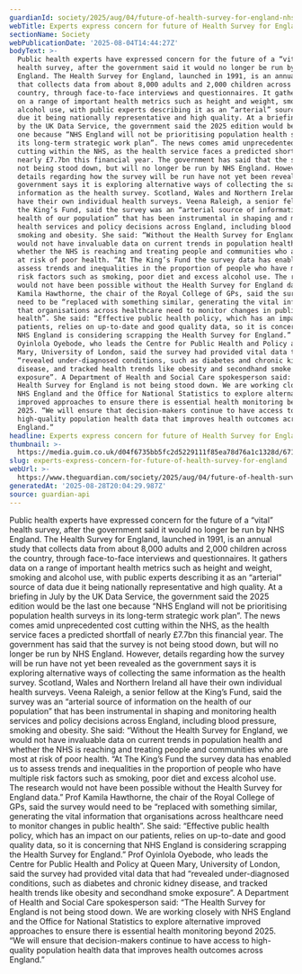 ```yaml
---
guardianId: society/2025/aug/04/future-of-health-survey-for-england-nhs
webTitle: Experts express concern for future of Health Survey for England
sectionName: Society
webPublicationDate: '2025-08-04T14:44:27Z'
bodyText: >-
  Public health experts have expressed concern for the future of a “vital”
  health survey, after the government said it would no longer be run by NHS
  England. The Health Survey for England, launched in 1991, is an annual study
  that collects data from about 8,000 adults and 2,000 children across the
  country, through face-to-face interviews and questionnaires. It gathers data
  on a range of important health metrics such as height and weight, smoking and
  alcohol use, with public experts describing it as an “arterial” source of data
  due it being nationally representative and high quality. At a briefing in July
  by the UK Data Service, the government said the 2025 edition would be the last
  one because “NHS England will not be prioritising population health surveys in
  its long-term strategic work plan”. The news comes amid unprecedented cost
  cutting within the NHS, as the health service faces a predicted shortfall of
  nearly £7.7bn this financial year. The government has said that the survey is
  not being stood down, but will no longer be run by NHS England. However,
  details regarding how the survey will be run have not yet been revealed as the
  government says it is exploring alternative ways of collecting the same
  information as the health survey. Scotland, Wales and Northern Ireland all
  have their own individual health surveys. Veena Raleigh, a senior fellow at
  the King’s Fund, said the survey was an “arterial source of information on the
  health of our population” that has been instrumental in shaping and monitoring
  health services and policy decisions across England, including blood pressure,
  smoking and obesity. She said: “Without the Health Survey for England, we
  would not have invaluable data on current trends in population health and
  whether the NHS is reaching and treating people and communities who are most
  at risk of poor health. “At The King’s Fund the survey data has enabled us to
  assess trends and inequalities in the proportion of people who have multiple
  risk factors such as smoking, poor diet and excess alcohol use. The research
  would not have been possible without the Health Survey for England data.” Prof
  Kamila Hawthorne, the chair of the Royal College of GPs, said the survey would
  need to be “replaced with something similar, generating the vital information
  that organisations across healthcare need to monitor changes in public
  health”. She said: “Effective public health policy, which has an impact on our
  patients, relies on up-to-date and good quality data, so it is concerning that
  NHS England is considering scrapping the Health Survey for England.” Prof
  Oyinlola Oyebode, who leads the Centre for Public Health and Policy at Queen
  Mary, University of London, said the survey had provided vital data that had
  “revealed under-diagnosed conditions, such as diabetes and chronic kidney
  disease, and tracked health trends like obesity and secondhand smoke
  exposure”. A Department of Health and Social Care spokesperson said: “The
  Health Survey for England is not being stood down. We are working closely with
  NHS England and the Office for National Statistics to explore alternative
  improved approaches to ensure there is essential health monitoring beyond
  2025. “We will ensure that decision-makers continue to have access to
  high-quality population health data that improves health outcomes across
  England.”
headline: Experts express concern for future of Health Survey for England
thumbnail: >-
  https://media.guim.co.uk/d04f6735bb5fc2d5229111f85ea78d76a1c1328d/671_0_3555_2844/500.jpg
slug: experts-express-concern-for-future-of-health-survey-for-england
webUrl: >-
  https://www.theguardian.com/society/2025/aug/04/future-of-health-survey-for-england-nhs
generatedAt: '2025-08-28T20:04:29.987Z'
source: guardian-api
---
```

Public health experts have expressed concern for the future of a “vital” health survey, after the government said it would no longer be run by NHS England. The Health Survey for England, launched in 1991, is an annual study that collects data from about 8,000 adults and 2,000 children across the country, through face-to-face interviews and questionnaires. It gathers data on a range of important health metrics such as height and weight, smoking and alcohol use, with public experts describing it as an “arterial” source of data due it being nationally representative and high quality. At a briefing in July by the UK Data Service, the government said the 2025 edition would be the last one because “NHS England will not be prioritising population health surveys in its long-term strategic work plan”. The news comes amid unprecedented cost cutting within the NHS, as the health service faces a predicted shortfall of nearly £7.7bn this financial year. The government has said that the survey is not being stood down, but will no longer be run by NHS England. However, details regarding how the survey will be run have not yet been revealed as the government says it is exploring alternative ways of collecting the same information as the health survey. Scotland, Wales and Northern Ireland all have their own individual health surveys. Veena Raleigh, a senior fellow at the King’s Fund, said the survey was an “arterial source of information on the health of our population” that has been instrumental in shaping and monitoring health services and policy decisions across England, including blood pressure, smoking and obesity. She said: “Without the Health Survey for England, we would not have invaluable data on current trends in population health and whether the NHS is reaching and treating people and communities who are most at risk of poor health. “At The King’s Fund the survey data has enabled us to assess trends and inequalities in the proportion of people who have multiple risk factors such as smoking, poor diet and excess alcohol use. The research would not have been possible without the Health Survey for England data.” Prof Kamila Hawthorne, the chair of the Royal College of GPs, said the survey would need to be “replaced with something similar, generating the vital information that organisations across healthcare need to monitor changes in public health”. She said: “Effective public health policy, which has an impact on our patients, relies on up-to-date and good quality data, so it is concerning that NHS England is considering scrapping the Health Survey for England.” Prof Oyinlola Oyebode, who leads the Centre for Public Health and Policy at Queen Mary, University of London, said the survey had provided vital data that had “revealed under-diagnosed conditions, such as diabetes and chronic kidney disease, and tracked health trends like obesity and secondhand smoke exposure”. A Department of Health and Social Care spokesperson said: “The Health Survey for England is not being stood down. We are working closely with NHS England and the Office for National Statistics to explore alternative improved approaches to ensure there is essential health monitoring beyond 2025. “We will ensure that decision-makers continue to have access to high-quality population health data that improves health outcomes across England.”
